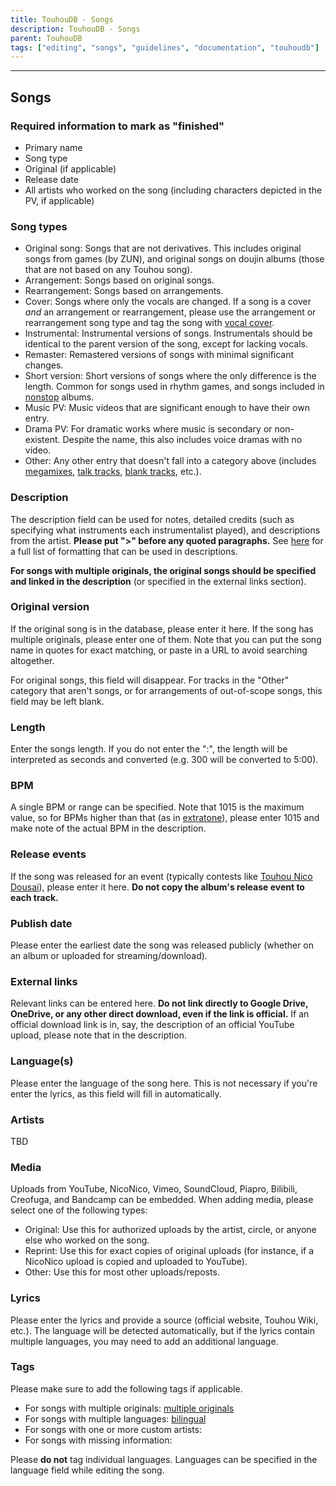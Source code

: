---
title: TouhouDB - Songs
description: TouhouDB - Songs
parent: TouhouDB
tags: ["editing", "songs", "guidelines", "documentation", "touhoudb"]
---

----

## Songs

### Required information to mark as "finished"

* Primary name
* Song type
* Original (if applicable)
* Release date
* All artists who worked on the song (including characters depicted in the PV, if applicable)

### Song types

* Original song: Songs that are not derivatives. This includes original songs from games (by ZUN), and original songs on doujin albums (those that are not based on any Touhou song).
* Arrangement: Songs based on original songs.
* Rearrangement: Songs based on arrangements.
* Cover: Songs where only the vocals are changed. If a song is a cover *and* an arrangement or rearrangement, please use the arrangement or rearrangement song type and tag the song with [vocal cover](https://touhoudb.com/T/76).
* Instrumental: Instrumental versions of songs. Instrumentals should be identical to the parent version of the song, except for lacking vocals.
* Remaster: Remastered versions of songs with minimal significant changes.
* Short version: Short versions of songs where the only difference is the length. Common for songs used in rhythm games, and songs included in [nonstop](https://touhoudb.com/T/614) albums.
* Music PV: Music videos that are significant enough to have their own entry.
* Drama PV: For dramatic works where music is secondary or non-existent. Despite the name, this also includes voice dramas with no video.
* Other: Any other entry that doesn't fall into a category above (includes [megamixes](https://touhoudb.com/T/846), [talk tracks](https://touhoudb.com/T/959), [blank tracks](https://touhoudb.com/T/1610), etc.).

### Description

The description field can be used for notes, detailed credits (such as specifying what instruments each instrumentalist played), and descriptions from the artist. **Please put ">" before any quoted paragraphs.** See [here](https://docs.github.com/en/get-started/writing-on-github/getting-started-with-writing-and-formatting-on-github/basic-writing-and-formatting-syntax) for a full list of formatting that can be used in descriptions.

**For songs with multiple originals, the original songs should be specified and linked in the description** (or specified in the external links section).

### Original version

If the original song is in the database, please enter it here. If the song has multiple originals, please enter one of them. Note that you can put the song name in quotes for exact matching, or paste in a URL to avoid searching altogether.

For original songs, this field will disappear. For tracks in the "Other" category that aren't songs, or for arrangements of out-of-scope songs, this field may be left blank.

### Length

Enter the songs length. If you do not enter the ":", the length will be interpreted as seconds and converted (e.g. 300 will be converted to 5:00).

### BPM

A single BPM or range can be specified. Note that 1015 is the maximum value, so for BPMs higher than that (as in [extratone](https://touhoudb.com/T/1029)), please enter 1015 and make note of the actual BPM in the description.

### Release events

If the song was released for an event (typically contests like [Touhou Nico Dousai](https://touhoudb.com/Es/113/touhou-nico-dousai)), please enter it here. **Do not copy the album's release event to each track.**

### Publish date

Please enter the earliest date the song was released publicly (whether on an album or uploaded for streaming/download).

### External links

Relevant links can be entered here. **Do not link directly to Google Drive, OneDrive, or any other direct download, even if the link is official.** If an official download link is in, say, the description of an official YouTube upload, please note that in the description.

### Language(s)

Please enter the language of the song here. This is not necessary if you're enter the lyrics, as this field will fill in automatically.

### Artists

TBD

### Media

Uploads from YouTube, NicoNico, Vimeo, SoundCloud, Piapro, Bilibili, Creofuga, and Bandcamp can be embedded. When adding media, please select one of the following types:

* Original: Use this for authorized uploads by the artist, circle, or anyone else who worked on the song.
* Reprint: Use this for exact copies of original uploads (for instance, if a NicoNico upload is copied and uploaded to YouTube).
* Other: Use this for most other uploads/reposts.

### Lyrics

Please enter the lyrics and provide a source (official website, Touhou Wiki, etc.). The language will be detected automatically, but if the lyrics contain multiple languages, you may need to add an additional language.

### Tags

Please make sure to add the following tags if applicable.

* For songs with multiple originals: [multiple originals]()
* For songs with multiple languages: [bilingual]()
* For songs with one or more custom artists:
* For songs with missing information:

Please **do not** tag individual languages. Languages can be specified in the language field while editing the song.
